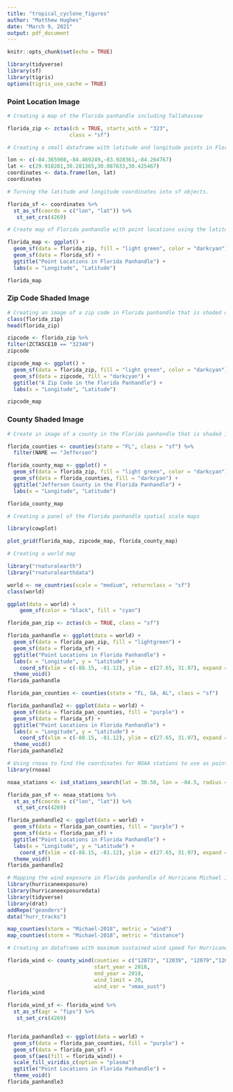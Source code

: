 ```yaml
---
title: "tropical_cyclone_figures"
author: "Matthew Hughes"
date: "March 9, 2021"
output: pdf_document
---
```


```r
knitr::opts_chunk$set(echo = TRUE)
```

```r
library(tidyverse)
library(sf)
library(tigris)
options(tigris_use_cache = TRUE)
```
### Point Location Image ###
```r
# Creating a map of the Florida panhandle including Tallahassee

florida_zip <- zctas(cb = TRUE, starts_with = "323", 
                    class = "sf")
```

```r
# Creating a small dataframe with latitude and longitude points in Florida panhandle. 

lon <- c(-84.365908,-84.469249,-83.928361,-84.264767)
lat <- c(29.918281,30.281365,30.087633,30.425467)
coordinates <- data.frame(lon, lat)
coordinates
```

```r
# Turning the latitude and longitude coordinates into sf objects. 

florida_sf <- coordinates %>% 
  st_as_sf(coords = c("lon", "lat")) %>% 
   st_set_crs(4269)

```

```r
# Create map of Florida panhandle with point locations using the latitude and longitude dataframe. 

florida_map <- ggplot() +
  geom_sf(data = florida_zip, fill = "light green", color = "darkcyan") +
  geom_sf(data = florida_sf) +
  ggtitle("Point Locations in Florida Panhandle") +
  labs(x = "Longitude", "Latitude") 

florida_map
```
### Zip Code Shaded Image ###
```r
# Creating an image of a zip code in Florida panhandle that is shaded dark blue. 
class(florida_zip)
head(florida_zip)

zipcode <- florida_zip %>%
filter(ZCTA5CE10 == "32340")
zipcode

zipcode_map <- ggplot() + 
  geom_sf(data = florida_zip, fill = "light green", color = "darkcyan") + 
  geom_sf(data = zipcode, fill = "darkcyan") +
  ggtitle("A Zip Code in the Florida Panhandle") +
  labs(x = "Longitude", "Latitude") 

zipcode_map
```
### County Shaded Image ###
```r
# Create in image of a county in the Florida panhandle that is shaded in. 

florida_counties <- counties(state = "FL", class = "sf") %>% 
  filter(NAME == "Jefferson")

florida_county_map <- ggplot() + 
  geom_sf(data = florida_zip, fill = "light green", color = "darkcyan") + 
  geom_sf(data = florida_counties, fill = "darkcyan") +
  ggtitle("Jefferson County in the Florida Panhandle") +
  labs(x = "Longitude", "Latitude") 

florida_county_map
```
```r
# Creating a panel of the Florida panhandle spatial scale maps

library(cowplot)

plot_grid(florida_map, zipcode_map, florida_county_map)
```

```r
# Creating a world map

library("rnaturalearth")
library("rnaturalearthdata")

world <- ne_countries(scale = "medium", returnclass = "sf")
class(world)

ggplot(data = world) + 
    geom_sf(color = "black", fill = "cyan")
```

```r
florida_pan_zip <- zctas(cb = TRUE, class = "sf")

florida_panhandle <- ggplot(data = world) +
  geom_sf(data = florida_pan_zip, fill = "lightgreen") +
  geom_sf(data = florida_sf) +
  ggtitle("Point Locations in Florida Panhandle") +
  labs(x = "Longitude", y = "Latitude") +
    coord_sf(xlim = c(-88.15, -81.12), ylim = c(27.65, 31.97), expand = FALSE) +
  theme_void()
florida_panhandle
```
```r
florida_pan_counties <- counties(state = "FL, GA, AL", class = "sf")

florida_panhandle2 <- ggplot(data = world) +
  geom_sf(data = florida_pan_counties, fill = "purple") +
  geom_sf(data = florida_sf) +
  ggtitle("Point Locations in Florida Panhandle") +
  labs(x = "Longitude", y = "Latitude") +
    coord_sf(xlim = c(-88.15, -81.12), ylim = c(27.65, 31.97), expand = FALSE) +
  theme_void()
florida_panhandle2
```
```r
# Using rnoaa to find the coordinates for NOAA stations to use as point locations. 
library(rnoaa)

noaa_stations <- isd_stations_search(lat = 30.50, lon = -84.5, radius = 250)

florida_pan_sf <- noaa_stations %>% 
  st_as_sf(coords = c("lon", "lat")) %>% 
   st_set_crs(4269)

florida_panhandle2 <- ggplot(data = world) +
  geom_sf(data = florida_pan_counties, fill = "purple") +
  geom_sf(data = florida_pan_sf) +
  ggtitle("Point Locations in Florida Panhandle") +
  labs(x = "Longitude", y = "Latitude") +
    coord_sf(xlim = c(-88.15, -81.12), ylim = c(27.65, 31.97), expand = FALSE) +
  theme_void()
florida_panhandle2
```
```r
# Mapping the wind exposure in Florida panhandle of Hurricane Michael in 2018
library(hurricaneexposure)
library(hurricaneexposuredata)
library(tidyverse)
library(drat)
addRepo("geanders")
data("hurr_tracks")

map_counties(storm = "Michael-2018", metric = "wind")
map_counties(storm = "Michael-2018", metric = "distance")
```
```r
# Creating an dataframe with maximum sustained wind speed for Hurricane Michael in Florida in 2018

florida_wind <- county_wind(counties = c("12073", "12039", "12079","12065", "12123", "12129", "12077", "12045", "12123"),
                            start_year = 2018,
                            end_year = 2018,
                            wind_limit = 20,
                            wind_var = "vmax_sust")
florida_wind
```
```r
florida_wind_sf <- florida_wind %>% 
  st_as_sf(agr = "fips") %>% 
   st_set_crs(4269)


florida_panhandle3 <- ggplot(data = world) +
  geom_sf(data = florida_pan_counties, fill = "purple") +
  geom_sf(data = florida_pan_sf) +
  geom_sf(aes(fill = florida_wind)) +
  scale_fill_viridis_c(option = "plasma")
  ggtitle("Point Locations in Florida Panhandle") +
  theme_void()
florida_panhandle3
```

